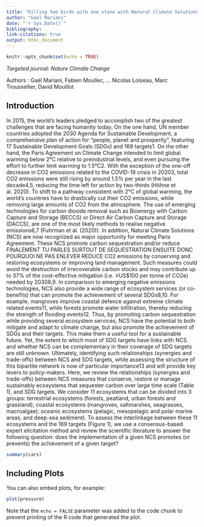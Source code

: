 ```yaml
---
title: "Killing two birds with one stone with Natural Climate Solutions"
author: "Gael Mariani"
date: "`r Sys.Date()`"
bibliography: 
link-citations: true
output: html_document
---
```


```r
knitr::opts_chunk$set(echo = TRUE)
```

*Targeted journal: Nature Climate Change*

Authors : Gaël Mariani, Fabien Moullec, ... Nicolas Loiseau, Marc Troussellier, David Mouillot

## Introduction

In 2015, the world’s leaders pledged to accomplish two of the greatest challenges that are facing humanity today. On the one hand, UN member countries adopted the 2030 Agenda for Sustainable Development, a comprehensive plan of action for “people, planet and prosperity”, featuring 17 Sustainable Development Goals (SDGs) and 169 targets1. On the other hand, the Paris Agreement on Climate Change intended to limit global warming below 2°C relative to preindustrial levels, and even pursuing the effort to further limit warming to 1.5°C2.
	With the exception of the one-off decrease in CO2 emissions related to the COVID-19 crisis in 20203, total CO2 emissions were still rising by around 1.5% per year in the last decade4,5, reducing the time left for action by two-thirds (Höhne et al. 2020). To shift to a pathway consistent with 2°C of global warming, the world’s countries have to drastically cut their CO2 emissions, while removing large amounts of CO2 from the atmosphere. The use of emerging technologies for carbon dioxide removal such as Bioenergy with Carbon Capture and Storage (BECCS) or Direct Air Carbon Capture and Storage (DACCS), are one of the most likely methods to realise negative emissions6,7 (Fuhrman et al. (2020)). In addition, Natural Climate Solutions (NCS) are now recognized as major opportunity for meeting Paris Agreement. These NCS promote carbon sequestration and/or reduce FINALEMENT TU PARLES SURTOUT DE SEQUESTRATION ENSUITE DONC POURQUOI NE PAS ENLEVER REDUCE CO2 emissions by conserving and restoring ecosystems or improving land management. Such measures could avoid the destruction of irrecoverable carbon stocks and may contribute up to 37% of the cost-effective mitigation (i.e. ≤US$100 per tonne of CO2e) needed by 20308,9. In comparison to emerging negative emissions technologies, NCS also provide a wide range of ecosystem services (or co-benefits) that can promote the achievement of several SDGs8,10. For example, mangroves improve coastal defence against extreme climate related events11, while forests promote water infiltration, thereby reducing the strength of flooding events12. Thus, by promoting carbon sequestration while providing several ecosystem services, NCS have the potential to both mitigate and adapt to climate change, but also promote the achievement of SDGs and their targets. This make them a useful tool for a sustainable future. 
Yet, the extent to which most of SDG targets have links with NCS and whether NCS can be complementary in their coverage of SDG targets are still unknown. Ultimately, identifying such relationships (synergies and trade-offs) between NCS and SDG targets, while assessing the structure of this bipartite network is now of particular importance13 and will provide key levers to policy-makers. 
	Here, we review the relationships (synergies and trade-offs) between NCS measures  that conserve, restore or manage sustainably ecosystems that sequester carbon over large time scale (Table 1), and SDG targets. We consider 11 ecosystems that can be divided into 3 groups: terrestrial ecosystems (forests, peatland, urban forests and grassland); coastal ecosystems (mangroves, saltmarshes, seagrasses, macroalgae); oceanic ecosystems (pelagic, mesopelagic and polar marine areas, and deep-sea sediment). To assess the interlinkage between these 11 ecosystems and the 169 targets (Figure 1), we use a consensus-based expert elicitation method and review the scientific literature to answer the following question: does the implementation of a given NCS promotes (or prevents) the achievement of a given target? 



```r
summary(cars)
```

## Including Plots

You can also embed plots, for example:

```r
plot(pressure)
```

Note that the `echo = FALSE` parameter was added to the code chunk to prevent printing of the R code that generated the plot.
